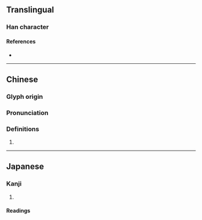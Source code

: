 {{character info/new}}
==Translingual==

===Han character===
{{Han char|rn=30|rad=口|as=04|sn=7|four=67020|canj=RPMM|ids=⿰口匀}}

====References====
* {{Han ref|kx=0181.010|dkj=03384|dj=0398.070|hdz=10592.090|uh=5441|ud=21569|bh=CAA3|bd=51875}}

----

==Chinese==
{{zh-forms}}

===Glyph origin===
{{Han etym}}

===Pronunciation===
{{zh-pron
|m=jùn
|c=
|mc=y
|oc=y
|cat=
}}

===Definitions===
{{zh-hanzi}}

# {{rfdef|zh}}

----

==Japanese==

===Kanji===
{{ja-kanji|grade=|rs=口04}}

# {{defn|lang=ja|sort=口04}}

====Readings====
{{ja-readings|on=[[きん]] (kin)|kun=[[はく]] (haku), [[とむらう]] (tomurau), [[とぶらう]] (toburau)}}